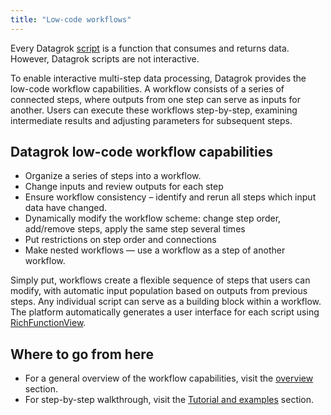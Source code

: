 ```yaml
---
title: "Low-code workflows"
---
```


Every Datagrok [script](../scripting) is a function that consumes and returns data.
However, Datagrok scripts are not interactive.

To enable interactive multi-step data processing, Datagrok provides the low-code workflow capabilities.
A workflow consists of a series of connected steps, where outputs from one step can serve as inputs for another.
Users can execute these workflows step-by-step,
examining intermediate results and adjusting parameters for subsequent steps.

## Datagrok low-code workflow capabilities

* Organize a series of steps into a workflow.
* Change inputs and review outputs for each step
* Ensure workflow consistency – identify and rerun all steps which input data have changed.
* Dynamically modify the workflow scheme: change step order, add/remove steps, apply the same step several times
* Put restrictions on step order and connections
* Make nested workflows — use a workflow as a step of another workflow.

Simply put, workflows create a flexible sequence of steps that users can modify,
with automatic input population based on outputs from previous steps.
Any individual script can serve as a building block within a workflow.
The platform automatically generates a user interface for each script using
[RichFunctionView](../scripting/advanced-scripting/rich-function-view).

## Where to go from here

* For a general overview of the workflow capabilities,
  visit the [overview](./overview.mdx) section.
* For step-by-step walkthrough, visit the
  [Tutorial and examples](examples.mdx) section.



